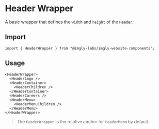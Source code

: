 
<Meta title="Components/Header/Header Wrapper" />

# Header Wrapper

A basic wrapper that defines the `width` and `height` of the `Header`.

## Import

```tsx
import { HeaderWrapper } from "@imgly-labs/imgly-website-components";
```

## Usage

```tsx
<HeaderWrapper>
  <HeaderLogo />
  <HeaderContainer>
    <HeaderChildren />
  </HeaderContainer>
  <HeaderCareers />
  <HeaderMenu>
    <HeaderMenuChildren />
  </HeaderMenu>
</HeaderWrapper>
```

> The `HeaderWrapper` is the relative anchor for `HeaderMenu` by default.
